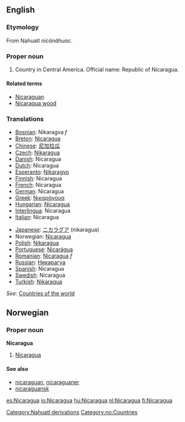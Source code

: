 {{Wikipedia}}
==English==
===Etymology===
From Nahuatl ''nicänähuac''.

===Proper noun===
# Country in Central America. Official name: Republic of Nicaragua.

====Related terms====
*[[Nicaraguan]]
*[[Nicaragua wood]]

===Translations===
{{top}}
*[[Bosnian]]: Nikaragva ''f''
*[[Breton]]: [[Nicaragua]]
*[[Chinese]]: [[尼加拉瓜]]
*[[Czech]]: [[Nikaragua]]
*[[Danish]]: Nicaragua
*[[Dutch]]: Nicaragua
*[[Esperanto]]: [[Nikaragvo]]
*[[Finnish]]: Nicaragua
*[[French]]: Nicaragua
*[[German]]: Nicaragua
*[[Greek]]: [[Νικαράγουα]]
*[[Hungarian]]: [[Nicaragua]]
*[[Interlingua]]: Nicaragua
*[[Italian]]: Nicaragua
{{mid}}
*[[Japanese]]: [[ニカラグア]] (nikaragua)
*Norwegian: [[#Norwegian|Nicaragua]]
*[[Polish]]: [[Nikaragua]]
*[[Portuguese]]: [[Nicarágua]]
*[[Romanian]]: [[Nicaragua]] ''f''
*[[Russian]]: [[Никарагуа]]
*[[Spanish]]: Nicaragua
*[[Swedish]]: Nicaragua
*[[Turkish]]: [[Nikaragua]]
{{bottom}}

''See'': [[Countries of the world]]

[[Category:Nahuatl derivations]]

==Norwegian==
===Proper noun===
[[Category:no:Countries]]
'''Nicaragua'''
#[[#English|Nicaragua]]
====See also====
*[[nicaraguan]], [[nicaraguaner]]
*[[nicaraguansk]]


[[es:Nicaragua]]
[[io:Nicaragua]]
[[hu:Nicaragua]]
[[nl:Nicaragua]]
[[fi:Nicaragua]]
